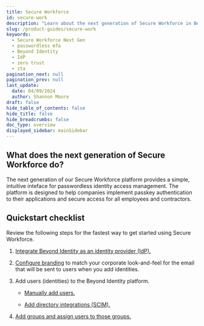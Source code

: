 ```yaml
---
title: Secure Workforce
id: secure-work
description: "Learn about the next generation of Secure Workforce in Beyond Identity."
slug: /product-guides/secure-work
keywords:
  - Secure Workforce Next Gen
  - passwordless mfa
  - Beyond Identity
  - IdP
  - zero trust
  - zta
pagination_next: null
pagination_prev: null
last_update:
  date: 04/09/2024
  author: Shannon Moore
draft: false
hide_table_of_contents: false
hide_title: false
hide_breadcrumbs: false
doc_type: overview
displayed_sidebar: mainSidebar
---
```


## What does the next generation of Secure Workforce do?

The next generation of our Secure Workforce platform provides a simple, intuitive inteface for passwordless identity access management. The platform is designed to help companies implement passkey authentication to their applications and secure access for all employees and contractors.


## Quickstart checklist

Review the following steps for the fastest way to get started using Secure Workforce.

1. [Integrate Beyond Identity as an identity provider (IdP).](/docs/auth-and-sso/product-integration-guides)

2. [Configure branding](/docs/deployment/branding) to match your corporate look-and-feel for the email that will be sent to users when you add identities.

3. Add users (identities) to the Beyond Identity platform.

   - [Manually add users.](/docs/directory/identities)

   - [Add directory integrations (SCIM).](/docs/directory/directory-integrations)

4. [Add groups and assign users to those groups.](/docs/directory/groups)
